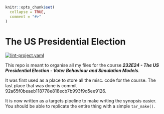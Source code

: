 <!-- README.md is generated from README.Rmd. Please edit that file -->

```r
knitr::opts_chunk$set(
  collapse = TRUE,
  comment = "#>"
)
```

# The US Presidential Election

<!-- badges: start -->
[![lint-project.yaml](https://github.com/aleksanderbl29/US_pres_elec/actions/workflows/lint-project.yaml/badge.svg)](https://github.com/aleksanderbl29/US_pres_elec/actions/workflows/lint-project.yaml)
<!-- badges: end -->

This repo is meant to organise all my files for the course ***232E24 - The US Presidential Election - Voter Behaviour and Simulation Models***.

It was first used as a place to store all the misc. code for the course. The last place that was done is commit 92a65f0beaeb118778e818ecb7b993f9d5ee9126.

It is now written as a targets pipeline to make writing the synopsis easier. You should be able to replicate the entire thing with a simple `tar_make()`.
